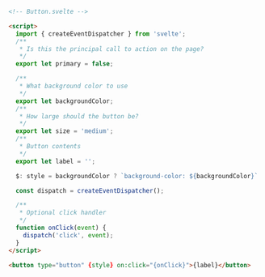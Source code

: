 ```html
<!-- Button.svelte -->

<script>
  import { createEventDispatcher } from 'svelte';
  /**
   * Is this the principal call to action on the page?
   */
  export let primary = false;

  /**
   * What background color to use
   */
  export let backgroundColor;
  /**
   * How large should the button be?
   */
  export let size = 'medium';
  /**
   * Button contents
   */
  export let label = '';

  $: style = backgroundColor ? `background-color: ${backgroundColor}` : '';

  const dispatch = createEventDispatcher();

  /**
   * Optional click handler
   */
  function onClick(event) {
    dispatch('click', event);
  }
</script>

<button type="button" {style} on:click="{onClick}">{label}</button>
```